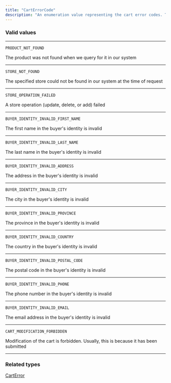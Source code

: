 ```yaml
---
title: "CartErrorCode"
description: "An enumeration value representing the cart error codes. These are exclusive for our cart service"
---
```


### Valid values

---

`PRODUCT_NOT_FOUND`

The product was not found when we query for it in our system

---

`STORE_NOT_FOUND`

The specified store could not be found in our system at the time of request

---

`STORE_OPERATION_FAILED`

A store operation (update, delete, or add) failed

---

`BUYER_IDENTITY_INVALID_FIRST_NAME`

The first name in the buyer's identity is invalid

---

`BUYER_IDENTITY_INVALID_LAST_NAME`

The last name in the buyer's identity is invalid

---

`BUYER_IDENTITY_INVALID_ADDRESS`

The address in the buyer's identity is invalid

---

`BUYER_IDENTITY_INVALID_CITY`

The city in the buyer's identity is invalid

---

`BUYER_IDENTITY_INVALID_PROVINCE`

The province in the buyer's identity is invalid

---

`BUYER_IDENTITY_INVALID_COUNTRY`

The country in the buyer's identity is invalid

---

`BUYER_IDENTITY_INVALID_POSTAL_CODE`

The postal code in the buyer's identity is invalid

---

`BUYER_IDENTITY_INVALID_PHONE`

The phone number in the buyer's identity is invalid

---

`BUYER_IDENTITY_INVALID_EMAIL`

The email address in the buyer's identity is invalid

---

`CART_MODIFICATION_FORBIDDEN`

Modification of the cart is forbidden. Usually, this is because it has been submitted

---

### Related types

[CartError](/api-reference/carterror)